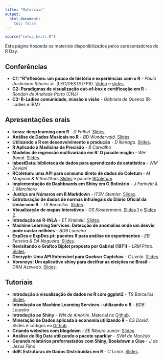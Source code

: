 ```yaml
---
title: "Materiais"
output:
  html_document:
    toc: false
---
```


```r
source("setup_knitr.R")
```

Esta página hospeda os materiais disponibilizados pelos apresentadores
do R Day.

## Conferências

- **C1: "R"eflexões: um pouco de história e experiências com o R** - *Paulo
Justiniano Ribeiro Jr*. (LEG/DEST/UFPR).
[Vídeo](https://youtu.be/fnGvDEkjZy0) e
[slides](http://www.leg.ufpr.br/~paulojus/RDay2018).
- **C2: Paradigmas de visualização out-of-box e certificação em R** - *Rondon
de Andrade Porto* (CNJ)
- **C3: R-Ladies comunidade, missão e visão** - *Gabriela de Queiroz*
(R-Ladies e IBM)

## Apresentações orais

- **keras: deep learning com R** - *D Falbel*. [Slides](http://rday-keras.curso-r.com).
- **Análise de Dados Musicais no R** - *BD Wundervald*. [Slides](materiais/BD_Wundervald.pdf).
- **Utilizando o R em desenvolvimento e produção** - *D Ikenaga*. [Slides](materiais/ikenaga/presentation.html).
- **R Aplicado à Medicina de Precisão** - *B Carvalho*
- **Modelos de regressão multivariado em R: O pacote mcglm** - *WH
  Bonat*. [Slides](materiais/WH_Bonat.pdf).
- **labestData: biblioteca de dados para aprendizado de estatística** - *WM
Zeviani*
- **RColetum: uma API para consumo direto de dados do Coletum** - *M Magnani
& R Sant'Ana*. [Slides](materiais/Apresentacao_RDay_RColetum_ver00.pdf)
e pacote [RColetum](https://github.com/geo-sapiens/RColetum).
- **Implementação de Dashboards em Shiny em O Boticário** - *J Farinela & L
Marchioro*
- **Justiça em Números em R Markdown** - *ITSV Stemler*.
  [Slides](materiais/ITSV_Stemler.pdf).
- **Estruturação de dados de normas infralegais do Diário Oficial da União
com R** - *TS Barcellos*.  [Slides](materiais/rdou_tomas.pdf).
- **Visualização de mapas Interativos** - *GS Klostermann*. [Slides
  1](materiais/Gabriel_Sartori/mapa_pocket.html) e [Slides
  2](materiais/Gabriel_Sartori/mapa_imagem.html).
- **Introdução ao R-INLA** - *ET Krainski*. [Slides](materiais/rinlaintro.pdf).
- **Machine Learning Services: Detecção de anomalias onde um desvio pode
custar milhões** - *BDB Loureiro*
- **ExpDes e ExpDes.pt: pacotes R para análise de experimentos** - *EB
Ferreira & DA Nogueira*. [Slides](materiais/Apresentacao_ExpDes_RDay_2018.pdf).
- **Revisitando o Grafico Biplot proposto por Gabriel (1971)** - *LRM
  Pinto*. [Slides](materiais/LRM_Pinto.pdf).
- **Decryptr: Uma API Extensível para Quebrar Captchas** - *C Lente*.
  [Slides](http://decryptr.ctlente.com/).
- **Voronoys: Um aplicativo shiny para decifrar as eleições no Brasil** -
*DRM Azevedo*. [Slides](https://douglasmesquita.github.io/rday/).

## Tutoriais

- **Introdução a visualização de dados no R com ggplot2** - *TS Barcellos*. [Slides](materiais/intro_ggplo2_tomas.pdf).
- **Introdução ao Machine Learning Services - utilizando o R** - *BDB
  Loureiro*
- **Introdução ao Shiny** - *WN de Amorim*. Material no
  [Github](https://github.com/williamorim/apresentacao-rday).
- **Mineração de Dados aplicada à economia utilizando R** - *CS David*.
  Slides e códigos no [Github](https://github.com/ClaDavid/RDay).
- **Criando websites com blogdown** - *EE Ribeiro Junior*.
  [Slides](materiais/EE_RibeiroJr/index.html).
- **Análise de Big Data utilizando o pacote sparklyr** - *SVM de Macêdo*
- **Gerando relatórios preformatados com Shiny, Bookdown e Glue** - *J de
Jesus Filho*
- **ddR: Estruturas de Dados Distribuídas em R** - *C Lente*.
  [Slides](http://ddr.ctlente.com/).
